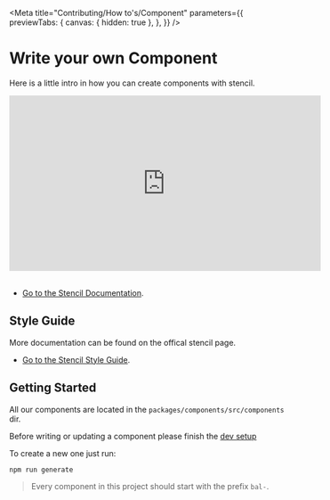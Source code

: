 
<Meta
  title="Contributing/How to's/Component"
  parameters={{
    previewTabs: {
      canvas: { hidden: true },
    },
  }}
/>

# Write your own Component

Here is a little intro in how you can create components with stencil.

<iframe
  width="560"
  height="315"
  src="https://www.youtube.com/embed/KzhBkegzjlg"
  title="YouTube video player"
  frameBorder="0"
  allow="accelerometer; autoplay; clipboard-write; encrypted-media; gyroscope; picture-in-picture"
  allowFullScreen
></iframe>
<br />
<br />

- [Go to the Stencil Documentation](https://stenciljs.com/docs/my-first-component).

## Style Guide

More documentation can be found on the offical stencil page.

- [Go to the Stencil Style Guide](https://stenciljs.com/docs/style-guide).

## Getting Started

All our components are located in the `packages/components/src/components` dir.

Before writing or updating a component please finish the [dev setup](?path=/docs/contributing-dev-setup--page)

To create a new one just run:

```bash
npm run generate
```

> Every component in this project should start with the prefix `bal-`.
